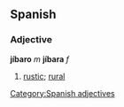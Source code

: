 == Spanish == 
=== Adjective === 
'''jíbaro''' ''m'' '''jíbara''' ''f'' 
# [[rustic]]; [[rural]]
[[Category:Spanish adjectives]]